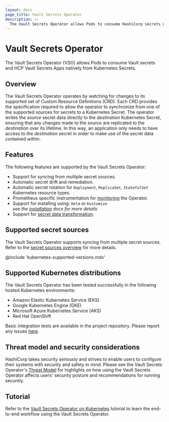 ```yaml
---
layout: docs
page_title: Vault Secrets Operator
description: >-
  The Vault Secrets Operator allows Pods to consume HashiCorp secrets natively from Kubernetes Secrets.
---
```


# Vault Secrets Operator

The Vault Secrets Operator (VSO) allows Pods to consume Vault secrets and HCP Vault Secrets Apps natively from Kubernetes Secrets.

## Overview

The Vault Secrets Operator operates by watching for changes to its supported set of Custom Resource Definitions (CRD).
Each CRD provides the specification required to allow the operator to synchronize from one of the supported sources for secrets to a Kubernetes Secret.
The operator writes the *source* secret data directly to the *destination* Kubernetes Secret, ensuring that any
changes made to the *source* are replicated to the *destination* over its lifetime. In this way, an application only needs
to have access to the *destination* secret in order to make use of the secret data contained within.

## Features

The following features are supported by the Vault Secrets Operator:

- Support for syncing from multiple secret sources.
- Automatic secret drift and remediation.
- Automatic secret rotation for `Deployment`, `ReplicaSet`, `StatefulSet` Kubernetes resource types.
- Prometheus specific instrumentation for [monitoring](/vault/docs/platform/k8s/vso/telemetry) the Operator.
- Support for installing using: `Helm` or `Kustomize`<br />
*see the [installation](/vault/docs/platform/k8s/vso/installation) docs for more details*
- Support for [secret data transformation](/vault/docs/platform/k8s/vso/secret-transformation).

## Supported secret sources

The Vault Secrets Operator supports syncing from multiple secret sources.
Refer to the [secret sources overview](/vault/docs/platform/k8s/vso/sources) for more details.

@include 'kubernetes-supported-versions.mdx'

## Supported Kubernetes distributions

The Vault Secrets Operator has been tested successfully in the following hosted Kubernetes environments:
- Amazon Elastic Kubernetes Service (EKS)
- Google Kubernetes Engine (GKE)
- Microsoft Azure Kubernetes Service (AKS)
- Red Hat OpenShift

Basic integration tests are available in the project repository.
Please report any issues [here](https://github.com/hashicorp/vault-secrets-operator/issues).

## Threat model and security considerations
HashiCorp takes security seriously and strives to enable users to configure their systems
with security and safety in mind. Please see the Vault Secrets Operator's
[Threat Model](https://github.com/hashicorp/vault-secrets-operator/blob/main/docs/threat-model/README.md)
for highlights on how using the Vault Secrets Operator affects users' security posture and recommendations for running securely.

## Tutorial

Refer to the [Vault Secrets Operator on Kubernetes](/vault/tutorials/kubernetes/vault-secrets-operator)
tutorial to learn the end-to-end workflow using the Vault Secrets Operator.
